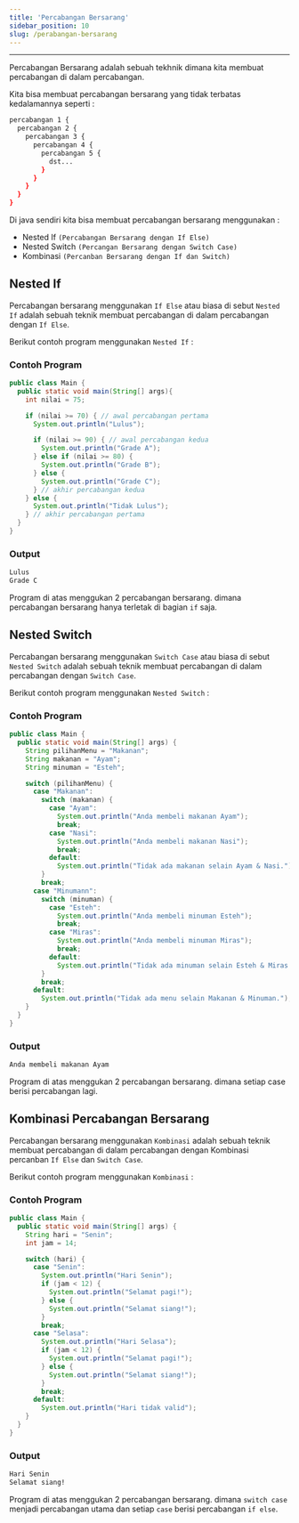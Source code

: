 ```yaml
---
title: 'Percabangan Bersarang'
sidebar_position: 10
slug: /perabangan-bersarang
---
```


<hr />

Percabangan Bersarang adalah sebuah tekhnik dimana kita membuat percabangan di dalam percabangan.

Kita bisa membuat percabangan bersarang yang tidak terbatas kedalamannya seperti :

```bash
percabangan 1 {
  percabangan 2 {
    percabangan 3 {
      percabangan 4 {
        percabangan 5 {
          dst...
        }
      }
    }
  }
}
```

Di java sendiri kita bisa membuat percabangan bersarang menggunakan :

- Nested If `(Percabangan Bersarang dengan If Else)`
- Nested Switch `(Percangan Bersarang dengan Switch Case)`
- Kombinasi `(Percanban Bersarang dengan If dan Switch)`

## Nested If

Percabangan bersarang menggunakan `If Else` atau biasa di sebut `Nested If` adalah sebuah teknik membuat percabangan di dalam percabangan dengan `If Else`.

Berikut contoh program menggunakan `Nested If` :

### Contoh Program

```java
public class Main {
  public static void main(String[] args){
    int nilai = 75;

    if (nilai >= 70) { // awal percabangan pertama
      System.out.println("Lulus");

      if (nilai >= 90) { // awal percabangan kedua
        System.out.println("Grade A");
      } else if (nilai >= 80) {
        System.out.println("Grade B");
      } else {
        System.out.println("Grade C");
      } // akhir percabangan kedua
    } else {
      System.out.println("Tidak Lulus");
    } // akhir percabangan pertama
  }
}
```

### Output

```bash
Lulus
Grade C
```

Program di atas menggukan 2 percabangan bersarang. dimana percabangan bersarang hanya terletak di bagian `if` saja.

## Nested Switch

Percabangan bersarang menggunakan `Switch Case` atau biasa di sebut `Nested Switch` adalah sebuah teknik membuat percabangan di dalam percabangan dengan `Switch Case`.

Berikut contoh program menggunakan `Nested Switch` :

### Contoh Program

```java
public class Main {
  public static void main(String[] args) {
    String pilihanMenu = "Makanan";
    String makanan = "Ayam";
    String minuman = "Esteh";

    switch (pilihanMenu) {
      case "Makanan":
        switch (makanan) {
          case "Ayam":
            System.out.println("Anda membeli makanan Ayam");
            break;
          case "Nasi":
            System.out.println("Anda membeli makanan Nasi");
            break;
          default:
            System.out.println("Tidak ada makanan selain Ayam & Nasi.");
        }
        break;
      case "Minumann":
        switch (minuman) {
          case "Esteh":
            System.out.println("Anda membeli minuman Esteh");
            break;
          case "Miras":
            System.out.println("Anda membeli minuman Miras");
            break;
          default:
            System.out.println("Tidak ada minuman selain Esteh & Miras.");
        }
        break;
      default:
        System.out.println("Tidak ada menu selain Makanan & Minuman.");
    }
  }
}
```

### Output

```bash
Anda membeli makanan Ayam
```

Program di atas menggukan 2 percabangan bersarang. dimana setiap case berisi percabangan lagi.

## Kombinasi Percabangan Bersarang

Percabangan bersarang menggunakan `Kombinasi` adalah sebuah teknik membuat percabangan di dalam percabangan dengan Kombinasi percanban `If Else` dan `Switch Case`.

Berikut contoh program menggunakan `Kombinasi` :

### Contoh Program

```java
public class Main {
  public static void main(String[] args) {
    String hari = "Senin";
    int jam = 14;

    switch (hari) {
      case "Senin":
        System.out.println("Hari Senin");
        if (jam < 12) {
          System.out.println("Selamat pagi!");
        } else {
          System.out.println("Selamat siang!");
        }
        break;
      case "Selasa":
        System.out.println("Hari Selasa");
        if (jam < 12) {
          System.out.println("Selamat pagi!");
        } else {
          System.out.println("Selamat siang!");
        }
        break;
      default:
        System.out.println("Hari tidak valid");
    }
  }
}
```

### Output

```bash
Hari Senin
Selamat siang!
```

Program di atas menggukan 2 percabangan bersarang. dimana `switch case` menjadi percabangan utama dan setiap `case` berisi percabangan `if else`.

